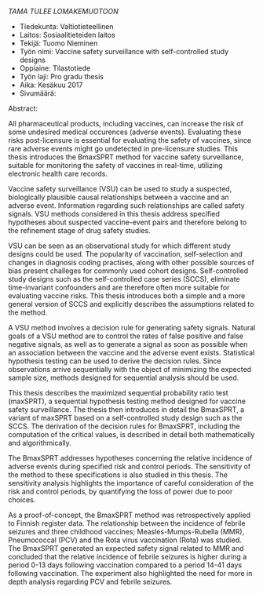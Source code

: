 *TAMA TULEE LOMAKEMUOTOON*

- Tiedekunta: Valtiotieteellinen
- Laitos: Sosiaalitieteiden laitos
- Tekijä: Tuomo Nieminen
- Työn nimi: Vaccine safety surveillance with self-controlled study designs
- Oppiaine: Tilastotiede
- Työn laji: Pro gradu thesis
- Aika: Kesäkuu 2017
- Sivumäärä: 

Abstract:

All pharmaceutical products, including vaccines, can increase the risk of some undesired medical occurences (adverse events). Evaluating these risks post-licensure is essential for evaluating the safety of vaccines, since rare adverse events might go undetected in pre-licensure studies. This thesis introduces the BmaxSPRT method for vaccine safety surveillance, suitable for monitoring the safety of vaccines in real-time, utilizing electronic health care records. 

Vaccine safety surveillance (VSU) can be used to study a suspected, biologically plausible causal relationships between a vaccine and an adverse event. Information regarding such relationships are called safety signals. VSU methods considered in this thesis address specified hypotheses about suspected vaccine-event pairs and therefore belong to the refinement stage of drug safety studies.

VSU can be seen as an observational study for which different study designs could be used. The popularity of vaccination, self-selection and changes in diagnosis coding practises, along with other possible sources of bias present challeges for commonly used cohort designs. Self-controlled study designs such as the self-controlled case series (SCCS), eliminate time-invariant confounders and are therefore often more suitable for evaluating vaccine risks. This thesis introduces both a simple and a more general version of SCCS and explicitly describes the assumptions related to the method.

A VSU method involves a decision rule for generating safety signals. Natural goals of a VSU method are to control the rates of false positive and false negative signals, as well as to generate a signal as soon as possible when an association between the vaccine and the adverse event exists. Statistical hypothesis testing can be used to derive the decision rules. Since observations arrive sequentially with the object of minimizing the expected sample size, methods designed for sequential analysis should be used.  

This thesis describes the maximized sequential probability ratio test (maxSPRT), a sequential hypothesis testing method designed for vaccine safety surveillance. The thesis then introduces in detail the BmaxSPRT, a variant of maxSPRT based on a self-controlled study design such as the SCCS. The derivation of the decision rules for BmaxSPRT, including the computation of the critical values, is described in detail both mathematically and algorithmically. 

The BmaxSPRT addresses hypotheses concerning the relative incidence of adverse events during specified risk and control periods. The sensitivity of the method to these specifications is also studied in this thesis. The sensitivity analysis highlights the importance of careful consideration of the risk and control periods, by quantifying the loss of power due to poor choices.

As a proof-of-concept, the BmaxSPRT method was retrospectively applied to Finnish register data. The relationship between the incidence of febrile seizures and three childhood vaccines; Measles-Mumps-Rubella (MMR), Pneumococcal (PCV) and the Rota virus vaccination (Rota) was studied. The BmaxSPRT generated an expected safety signal related to MMR and concluded that the relative incidence of febrile seizures is higher during a period 0-13 days following vaccination compared to a period 14-41 days following vaccination. The experiment also highlighted the need for more in depth analysis regarding PCV and febrile seizures.